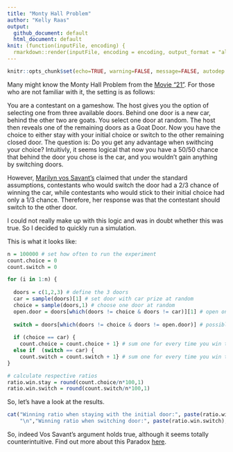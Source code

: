 ```yaml
---
title: "Monty Hall Problem"
author: "Kelly Raas"
output:
  github_document: default
  html_document: default
knit: (function(inputFile, encoding) {
  rmarkdown::render(inputFile, encoding = encoding, output_format = "all") })
---
```


```r
knitr::opts_chunk$set(echo=TRUE, warning=FALSE, message=FALSE, autodep = TRUE, cache=TRUE, comment = "")
```

Many might know the Monty Hall Problem from the [Movie "21"](https://www.youtube.com/watch?v=Zr_xWfThjJ0). For those who are not familiar with it, the setting is as follows:

You are a contestant on a gameshow. The host gives you the option of selecting one from three available doors. Behind one door is a new car, behind the other two are goats. You select one door at random. The host then reveals one of the remaining doors as a Goat Door. Now you have the choice to either stay with your initial choice or switch to the other remaining closed door. The question is: Do you get any advantage when swithcing your choice? Intuitivly, it seems logical that now you have a 50/50 chance that behind the door you chose is the car, and you wouldn't gain anything by switching doors.

However, [Marilyn vos Savant's](https://en.wikipedia.org/wiki/Marilyn_vos_Savant) claimed that under the standard assumptions, contestants who would switch the door had a 2/3 chance of winning the car, while contestants who would stick to their initial choice had only a 1/3 chance. Therefore, her response was that the contestant should switch to the other door.

I could not really make up with this logic and was in doubt whether this was true. So I decided to quickly run a simulation. 

This is what it looks like: 

```r
n = 100000 # set how often to run the experiment
count.choice = 0 
count.switch = 0

for (i in 1:n) {
  
  doors = c(1,2,3) # define the 3 doors
  car = sample(doors)[1] # set door with car prize at random
  choice = sample(doors,1) # choose one door at random
  open.door = doors[which(doors != choice & doors != car)][1] # open one of the two remianing doors which is not the Car door
  
  switch = doors[which(doors != choice & doors != open.door)] # possible door to switch
  
  if (choice == car) {
    count.choice = count.choice + 1} # sum one for every time you win the car staying with first choice
  else if  (switch == car) {
    count.switch = count.switch + 1} # sum one for every time you win the car when switching door
}

# calculate respective ratios
ratio.win.stay = round(count.choice/n*100,1)
ratio.win.switch = round(count.switch/n*100,1)
```

So, let's have a look at the results.

```r
cat("Winning ratio when staying with the initial door:", paste(ratio.win.stay), "%",
    "\n","Winning ratio when switching door:", paste(ratio.win.switch), "%")
```

So, indeed Vos Savant's argument holds true, although it seems totally counterintuitive. Find out more about this Paradox [here](https://en.wikipedia.org/wiki/Monty_Hall_problem).






